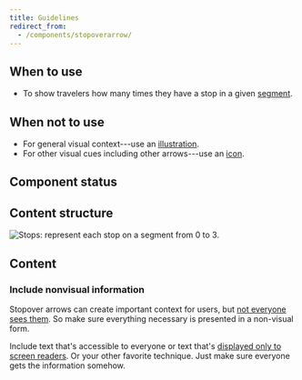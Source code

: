 ```yaml
---
title: Guidelines
redirect_from:
  - /components/stopoverarrow/
---
```


<ReactExample exampleId="StopoverArrow-default" />

## When to use

- To show travelers how many times they have a stop in a given [segment](/kiwi-use/content/glossary/#segment).

## When not to use

- For general visual context---use an [illustration](/components/visuals/illustration/).
- For other visual cues including other arrows---use an [icon](/components/visuals/icon/).

## Component status

<ComponentStatus component="StopoverArrow" />

## Content structure

![Stops: represent each stop on a segment from 0 to 3.](fileId:4QJZqvBvRrLu6t9mwObCkA;nodeId:194%3A95)

## Content

### Include nonvisual information

Stopover arrows can create important context for users,
but [not everyone sees them](/foundation/accessibility/).
So make sure everything necessary is presented in a non-visual form.

Include text that's accessible to everyone
or text that's [displayed only to screen readers](https://webaim.org/techniques/css/invisiblecontent/).
Or your other favorite technique.
Just make sure everyone gets the information somehow.
